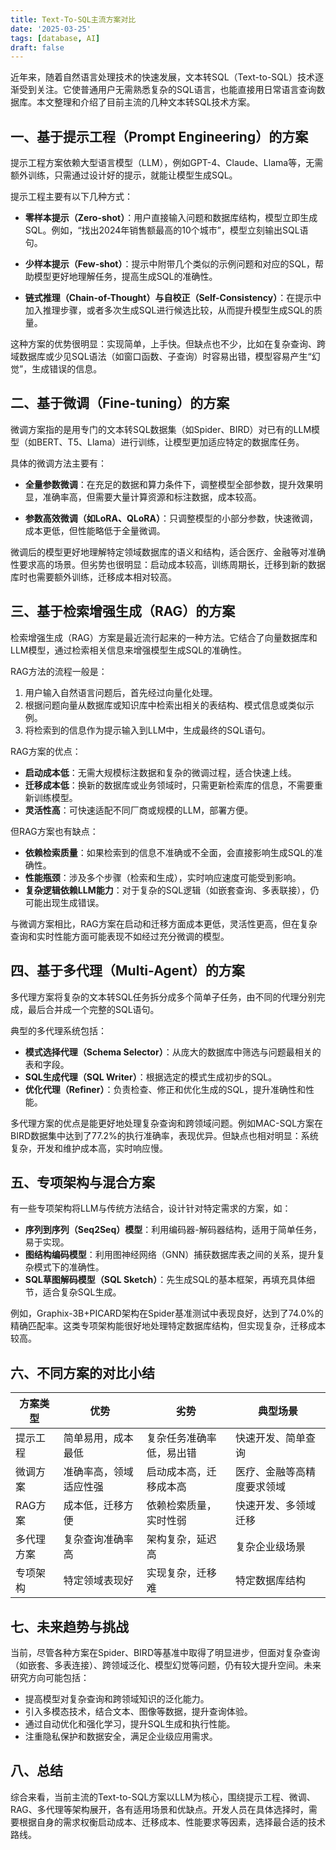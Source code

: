 ```yaml
---
title: Text-To-SQL主流方案对比
date: '2025-03-25'
tags: [database, AI]
draft: false
---
```


近年来，随着自然语言处理技术的快速发展，文本转SQL（Text-to-SQL）技术逐渐受到关注。它使普通用户无需熟悉复杂的SQL语言，也能直接用日常语言查询数据库。本文整理和介绍了目前主流的几种文本转SQL技术方案。

## 一、基于提示工程（Prompt Engineering）的方案

提示工程方案依赖大型语言模型（LLM），例如GPT-4、Claude、Llama等，无需额外训练，只需通过设计好的提示，就能让模型生成SQL。

提示工程主要有以下几种方式：

- **零样本提示（Zero-shot）**：用户直接输入问题和数据库结构，模型立即生成SQL。例如，“找出2024年销售额最高的10个城市”，模型立刻输出SQL语句。

- **少样本提示（Few-shot）**：提示中附带几个类似的示例问题和对应的SQL，帮助模型更好地理解任务，提高生成SQL的准确性。

- **链式推理（Chain-of-Thought）与自校正（Self-Consistency）**：在提示中加入推理步骤，或者多次生成SQL进行候选比较，从而提升模型生成SQL的质量。

这种方案的优势很明显：实现简单，上手快。但缺点也不少，比如在复杂查询、跨域数据库或少见SQL语法（如窗口函数、子查询）时容易出错，模型容易产生“幻觉”，生成错误的信息。

## 二、基于微调（Fine-tuning）的方案

微调方案指的是用专门的文本转SQL数据集（如Spider、BIRD）对已有的LLM模型（如BERT、T5、Llama）进行训练，让模型更加适应特定的数据库任务。

具体的微调方法主要有：

- **全量参数微调**：在充足的数据和算力条件下，调整模型全部参数，提升效果明显，准确率高，但需要大量计算资源和标注数据，成本较高。

- **参数高效微调（如LoRA、QLoRA）**：只调整模型的小部分参数，快速微调，成本更低，但性能略低于全量微调。

微调后的模型更好地理解特定领域数据库的语义和结构，适合医疗、金融等对准确性要求高的场景。但劣势也很明显：启动成本较高，训练周期长，迁移到新的数据库时也需要额外训练，迁移成本相对较高。

## 三、基于检索增强生成（RAG）的方案

检索增强生成（RAG）方案是最近流行起来的一种方法。它结合了向量数据库和LLM模型，通过检索相关信息来增强模型生成SQL的准确性。

RAG方法的流程一般是：

1. 用户输入自然语言问题后，首先经过向量化处理。
2. 根据问题向量从数据库或知识库中检索出相关的表结构、模式信息或类似示例。
3. 将检索到的信息作为提示输入到LLM中，生成最终的SQL语句。

RAG方案的优点：

- **启动成本低**：无需大规模标注数据和复杂的微调过程，适合快速上线。
- **迁移成本低**：换新的数据库或业务领域时，只需更新检索库的信息，不需要重新训练模型。
- **灵活性高**：可快速适配不同厂商或规模的LLM，部署方便。

但RAG方案也有缺点：

- **依赖检索质量**：如果检索到的信息不准确或不全面，会直接影响生成SQL的准确性。
- **性能瓶颈**：涉及多个步骤（检索和生成），实时响应速度可能受到影响。
- **复杂逻辑依赖LLM能力**：对于复杂的SQL逻辑（如嵌套查询、多表联接），仍可能出现生成错误。

与微调方案相比，RAG方案在启动和迁移方面成本更低，灵活性更高，但在复杂查询和实时性能方面可能表现不如经过充分微调的模型。

## 四、基于多代理（Multi-Agent）的方案

多代理方案将复杂的文本转SQL任务拆分成多个简单子任务，由不同的代理分别完成，最后合并成一个完整的SQL语句。

典型的多代理系统包括：

- **模式选择代理（Schema Selector）**：从庞大的数据库中筛选与问题最相关的表和字段。
- **SQL生成代理（SQL Writer）**：根据选定的模式生成初步的SQL。
- **优化代理（Refiner）**：负责检查、修正和优化生成的SQL，提升准确性和性能。

多代理方案的优点是能更好地处理复杂查询和跨领域问题。例如MAC-SQL方案在BIRD数据集中达到了77.2%的执行准确率，表现优异。但缺点也相对明显：系统复杂，开发和维护成本高，实时响应慢。

## 五、专项架构与混合方案

有一些专项架构将LLM与传统方法结合，设计针对特定需求的方案，如：

- **序列到序列（Seq2Seq）模型**：利用编码器-解码器结构，适用于简单任务，易于实现。
- **图结构编码模型**：利用图神经网络（GNN）捕获数据库表之间的关系，提升复杂模式下的准确性。
- **SQL草图解码模型（SQL Sketch）**：先生成SQL的基本框架，再填充具体细节，适合复杂SQL生成。

例如，Graphix-3B+PICARD架构在Spider基准测试中表现良好，达到了74.0%的精确匹配率。这类专项架构能很好地处理特定数据库结构，但实现复杂，迁移成本较高。

## 六、不同方案的对比小结

| 方案类型 | 优势 | 劣势 | 典型场景 |
|---|---|---|---|
| 提示工程 | 简单易用，成本最低 | 复杂任务准确率低，易出错 | 快速开发、简单查询 |
| 微调方案 | 准确率高，领域适应性强 | 启动成本高，迁移成本高 | 医疗、金融等高精度要求领域 |
| RAG方案 | 成本低，迁移方便 | 依赖检索质量，实时性弱 | 快速开发、多领域迁移 |
| 多代理方案 | 复杂查询准确率高 | 架构复杂，延迟高 | 复杂企业级场景 |
| 专项架构 | 特定领域表现好 | 实现复杂，迁移难 | 特定数据库结构 |

## 七、未来趋势与挑战

当前，尽管各种方案在Spider、BIRD等基准中取得了明显进步，但面对复杂查询（如嵌套、多表连接）、跨领域泛化、模型幻觉等问题，仍有较大提升空间。未来研究方向可能包括：

- 提高模型对复杂查询和跨领域知识的泛化能力。
- 引入多模态技术，结合文本、图像等数据，提升查询体验。
- 通过自动优化和强化学习，提升SQL生成和执行性能。
- 注重隐私保护和数据安全，满足企业级应用需求。

## 八、总结

综合来看，当前主流的Text-to-SQL方案以LLM为核心，围绕提示工程、微调、RAG、多代理等架构展开，各有适用场景和优缺点。开发人员在具体选择时，需要根据自身的需求权衡启动成本、迁移成本、性能要求等因素，选择最合适的技术路线。
